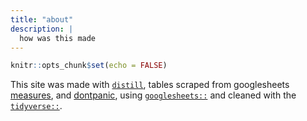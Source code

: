 ```yaml
---
title: "about"
description: |
  how was this made
---
```


```r
knitr::opts_chunk$set(echo = FALSE)
```

This site was made with [`distill`](https://rstudio.github.io/distill/), tables scraped from googlesheets [measures](https://docs.google.com/spreadsheets/d/1hv7pkBGu8XQQOIBbBt1_1LvKGBR7zTdQYCzogrv3hz0/edit?usp=sharing), and [dontpanic](https://docs.google.com/spreadsheets/d/1FBzrWdlRX0IjiQSoamwx6-Ib22FUMEUmxvaSwfIj0Gg/edit?usp=sharing), using [`googlesheets::`](https://cran.r-project.org/web/packages/googlesheets/vignettes/basic-usage.html) and cleaned with the [`tidyverse::`](https://www.tidyverse.org/).